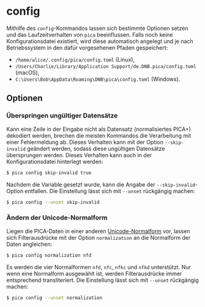 # config {.unnumbered}

Mithilfe des `config`-Kommandos lassen sich bestimmte Optionen setzen und das
Laufzeitverhalten von `pica` beeinflussen. Falls noch keine Konfigurationsdatei
existiert, wird diese automatisch angelegt und je nach Betriebssystem in den
dafür vorgesehenen Pfaden gespeichert:

- `/home/alice/.config/pica/config.toml` (Linux),
- `/Users/Charlie/Library/Application Support/de.DNB.pica/config.toml` (macOS),
- `C:\Users\Bob\AppData\Roaming\DNB\pica\config.toml` (Windows).

## Optionen

### Überspringen ungültiger Datensätze

Kann eine Zeile in der Eingabe nicht als Datensatz (normalisiertes PICA+)
dekodiert werden, brechen die meisten Kommandos die Verarbeitung mit einer
Fehlermeldung ab. Dieses Verhalten kann mit der Option `--skip-invalid` geändert
werden, sodass diese ungültigen Datensätze übersprungen werden. Dieses Verhalten
kann auch in der Konfigurationsdatei hinterlegt werden:

```.bash
$ pica config skip-invalid true
```

Nachdem die Variable gesetzt wurde, kann die Angabe der `--skip-invalid`-Option
entfallen. Die Einstellung lässt sich mit `--unset` rückgängig machen:

```.bash
$ pica config --unset skip-invalid
```

### Ändern der Unicode-Normalform

Liegen die PICA-Daten in einer anderen [Unicode-Normalform] vor, lassen sich
Filterausdrücke mit der Option `normalization` an die Normalform der Daten
angleichen:

```.bash
$ pica config normalization nfd
```
Es werden die vier Normalformen `nfd`, `nfc`, `nfkc` und `nfkd` unterstützt.
Nur wenn eine Normalform ausgewählt ist, werden Filterausdrücke immer
entsprechend transliteriert. Die Einstellung lässt sich mit `--unset`
rückgängig machen:

```.bash
$ pica config --unset normalization
```


[Unicode-Normalform]: https://de.wikipedia.org/wiki/Normalisierung_(Unicode)
